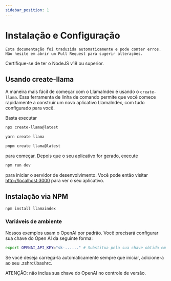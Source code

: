 ```yaml
---
sidebar_position: 1
---
```


# Instalação e Configuração

`Esta documentação foi traduzida automaticamente e pode conter erros. Não hesite em abrir um Pull Request para sugerir alterações.`

Certifique-se de ter o NodeJS v18 ou superior.

## Usando create-llama

A maneira mais fácil de começar com o LlamaIndex é usando o `create-llama`. Essa ferramenta de linha de comando permite que você comece rapidamente a construir um novo aplicativo LlamaIndex, com tudo configurado para você.

Basta executar

<Tabs>
<TabItem value="1" label="npm" default>

```bash
npx create-llama@latest
```

</TabItem>
<TabItem value="2" label="Yarn">

```bash
yarn create llama
```

</TabItem>
<TabItem value="3" label="pnpm">

```bash
pnpm create llama@latest
```

</TabItem>
</Tabs>

para começar. Depois que o seu aplicativo for gerado, execute

```bash npm2yarn
npm run dev
```

para iniciar o servidor de desenvolvimento. Você pode então visitar [http://localhost:3000](http://localhost:3000) para ver o seu aplicativo.

## Instalação via NPM

```bash npm2yarn
npm install llamaindex
```

### Variáveis de ambiente

Nossos exemplos usam o OpenAI por padrão. Você precisará configurar sua chave do Open AI da seguinte forma:

```bash
export OPENAI_API_KEY="sk-......" # Substitua pela sua chave obtida em https://platform.openai.com/account/api-keys
```

Se você deseja carregá-la automaticamente sempre que iniciar, adicione-a ao seu .zshrc/.bashrc.

ATENÇÃO: não inclua sua chave do OpenAI no controle de versão.
